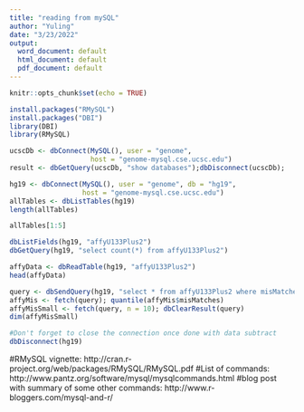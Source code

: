 ```yaml
---
title: "reading from mySQL"
author: "Yuling"
date: "3/23/2022"
output:
  word_document: default
  html_document: default
  pdf_document: default
---
```


```r
knitr::opts_chunk$set(echo = TRUE)
```

```r
install.packages("RMySQL")
install.packages("DBI")
library(DBI)
library(RMySQL)

```

```r
ucscDb <- dbConnect(MySQL(), user = "genome",
                    host = "genome-mysql.cse.ucsc.edu")
result <- dbGetQuery(ucscDb, "show databases");dbDisconnect(ucscDb);
```
```r
hg19 <- dbConnect(MySQL(), user = "genome", db = "hg19",
                  host = "genome-mysql.cse.ucsc.edu")
allTables <- dbListTables(hg19)
length(allTables)

allTables[1:5]
```
```r
dbListFields(hg19, "affyU133Plus2")
dbGetQuery(hg19, "select count(*) from affyU133Plus2")
```
```r
affyData <- dbReadTable(hg19, "affyU133Plus2")
head(affyData)
```

```r
query <- dbSendQuery(hg19, "select * from affyU133Plus2 where misMatches between 1 and 3")
affyMis <- fetch(query); quantile(affyMis$misMatches)
affyMisSmall <- fetch(query, n = 10); dbClearResult(query)
dim(affyMisSmall)

#Don't forget to close the connection once done with data subtract
dbDisconnect(hg19)
```

#RMySQL vignette: http://cran.r-project.org/web/packages/RMySQL/RMySQL.pdf
#List of commands: http://www.pantz.org/software/mysql/mysqlcommands.html
#blog post with summary of some other commands: http://www.r-bloggers.com/mysql-and-r/

